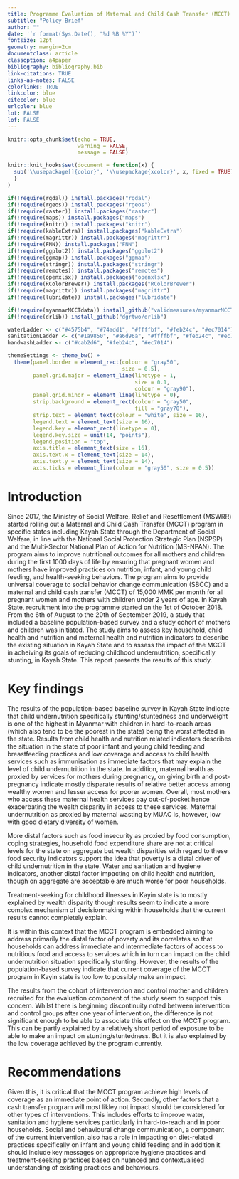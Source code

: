 ```yaml
---
title: Programme Evaluation of Maternal and Child Cash Transfer (MCCT) Programme in Kayah State, Myanmar
subtitle: "Policy Brief"
author: ""
date: '`r format(Sys.Date(), "%d %B %Y")`'
fontsize: 12pt
geometry: margin=2cm
documentclass: article
classoption: a4paper
bibliography: bibliography.bib
link-citations: TRUE
links-as-notes: FALSE
colorlinks: TRUE
linkcolor: blue
citecolor: blue
urlcolor: blue
lot: FALSE
lof: FALSE
---
```


```r
knitr::opts_chunk$set(echo = TRUE,
                      warning = FALSE,
                      message = FALSE)

knitr::knit_hooks$set(document = function(x) {
  sub('\\usepackage[]{color}', '\\usepackage{xcolor}', x, fixed = TRUE)
  }
)

if(!require(rgdal)) install.packages("rgdal")
if(!require(rgeos)) install.packages("rgeos")
if(!require(raster)) install.packages("raster")
if(!require(maps)) install.packages("maps")
if(!require(knitr)) install.packages("knitr")
if(!require(kableExtra)) install.packages("kableExtra")
if(!require(magrittr)) install.packages("magrittr")
if(!require(FNN)) install.packages("FNN")
if(!require(ggplot2)) install.packages("ggplot2")
if(!require(ggmap)) install.packages("ggmap")
if(!require(stringr)) install.packages("stringr")
if(!require(remotes)) install.packages("remotes")
if(!require(openxlsx)) install.packages("openxlsx")
if(!require(RColorBrewer)) install.packages("RColorBrewer")
if(!require(magrittr)) install.packages("magrittr")
if(!require(lubridate)) install.packages("lubridate")

if(!require(myanmarMCCTdata)) install_github("validmeasures/myanmarMCCTdata")
if(!require(drlib)) install_github("dgrtwo/drlib")

waterLadder <- c("#4575b4", "#74add1", "#ffffbf", "#feb24c", "#ec7014")
sanitationLadder <- c("#1a9850", "#a6d96a", "#ffffbf", "#feb24c", "#ec7014")
handwashLadder <- c("#cab2d6", "#feb24c", "#ec7014")

themeSettings <- theme_bw() +
  theme(panel.border = element_rect(colour = "gray50",
                                    size = 0.5),
        panel.grid.major = element_line(linetype = 1,
                                        size = 0.1,
                                        colour = "gray90"),
        panel.grid.minor = element_line(linetype = 0),
        strip.background = element_rect(colour = "gray50",
                                        fill = "gray70"),
        strip.text = element_text(colour = "white", size = 16),
        legend.text = element_text(size = 16),
        legend.key = element_rect(linetype = 0),
        legend.key.size = unit(14, "points"),
        legend.position = "top",
        axis.title = element_text(size = 16),
        axis.text.x = element_text(size = 14),
        axis.text.y = element_text(size = 14),
        axis.ticks = element_line(colour = "gray50", size = 0.5))
```

\newpage

# Introduction {#intro}

Since 2017, the Ministry of Social Welfare, Relief and Resettlement (MSWRR) started rolling out a Maternal and Child Cash Transfer (MCCT) program in specific states including Kayah State through the Department of Social Welfare, in line with the National Social Protection Strategic Plan (NSPSP) and the Multi-Sector National Plan of Action for Nutrition (MS-NPAN). The program aims to improve nutritional outcomes for all mothers and children during the first 1000 days of life by ensuring that pregnant women and mothers have improved practices on nutrition, infant, and young child feeding, and health-seeking behaviors. The program aims to provide universal coverage to social behavior change communication (SBCC) and a maternal and child cash transfer (MCCT) of 15,000 MMK per month for all pregnant women and mothers with children under 2 years of age. In Kayah State, recruitment into the programme started on the 1st of October 2018. From the 6th of August to the 20th of September 2019, a study that included a baseline population-based survey and a study cohort of mothers and children was initiated. The study aims to assess key household, child health and nutrition and maternal health and nutrition indicators to describe the existing situation in Kayah State and to assess the impact of the MCCT in acheiving its goals of reducing childhood undernutrition, specifically stunting, in Kayah State. This report presents the results of this study.

# Key findings {#findings}

The results of the population-based baseline survey in Kayah State indicate that child undernutrition specifically stunting/stuntedness and underweight is one of the highest in Myanmar with children in hard-to-reach areas (which also tend to be the poorest in the state) being the worst affected in the state. Results from child health and nutrition related indicators describes the situation in the state of poor infant and young child feeding and breastfeeding practices and low coverage and access to child health services such as immunisation as immediate factors that may explain the level of child undernutrition in the state. In addition, maternal health as proxied by services for mothers during pregnancy, on giving birth and post-pregnancy indicate mostly disparate results of relative better access among wealthy women and lesser access for poorer women. Overall, most mothers who access these maternal health services pay out-of-pocket hence exacerbating the wealth disparity in access to these services. Maternal undernutrition as proxied by maternal wasting by MUAC is, however, low with good dietary diversity of women.

More distal factors such as food insecurity as proxied by food consumption, coping strategies, household food expenditure share are not at critical levels for the state on aggregate but wealth disparities with regard to these food security indicators support the idea that poverty is a distal driver of child undernutrition in the state. Water and sanitation and hygiene indicators, another distal factor impacting on child health and nutrition, though on aggregate are acceptable are much worse for poor households.

Treatment-seeking for childhood illnesses in Kayin state is to mostly explained by wealth disparity though results seem to indicate a more complex mechanism of decisionmaking within households that the current results cannot completely explain.

It is within this context that the MCCT program is embedded aiming to address primarily the distal factor of poverty and its correlates so that households can address immediate and intermediate factors of access to nutritious food and access to services which in turn can impact on the child undernutrition situation specifically stunting. However, the results of the population-based survey indicate that current coverage of the MCCT program in Kayin state is too low to possibly make an impact.

The results from the cohort of intervention and control mother and children recruited for the evaluation component of the study seem to support this concern. Whilst there is beginning discontinuity noted between intervention and control groups after one year of intervention, the difference is not significant enough to be able to associate this effect on the MCCT program. This can be partly explained by a relatively short period of exposure to be able to make an impact on stunting/stuntedness. But it is also explained by the low coverage achieved by the program currently.

# Recommendations {#recommendations}

Given this, it is critical that the MCCT program achieve high levels of coverage as an immediate point of action. Secondly, other factors that a cash transfer program will most likley not impact should be considered for other types of interventions. This includes efforts to improve water, sanitation and hygiene services particularly in hard-to-reach and in poor households. Social and behavioural change communication, a component of the current intervention, also has a role in impacting on diet-related practices specifically on infant and young child feeding and in addition it should include key messages on appropriate hygiene practices and treatment-seeking practices based on nuanced and contextualised understanding of existing practices and behaviours.

